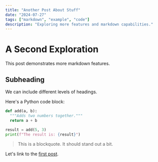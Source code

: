 ```yaml
---
title: "Another Post About Stuff"
date: "2024-07-27"
tags: ["markdown", "example", "code"]
description: "Exploring more features and markdown capabilities."
---
```


# A Second Exploration

This post demonstrates more markdown features.

## Subheading

We can include different levels of headings.

Here's a Python code block:

```python
def add(a, b):
  """Adds two numbers together."""
  return a + b

result = add(5, 3)
print(f"The result is: {result}")
```

> This is a blockquote. It should stand out a bit.

Let's link to the [first post](./first-post). 